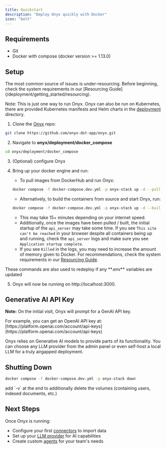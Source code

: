 ```yaml
---
title: Quickstart
description: "Deploy Onyx quickly with Docker"
icon: "bolt"
---
```


## Requirements

- Git
- Docker with compose (docker version >= 1.13.0)

## Setup

<Warning>
  The most common source of issues is under-resourcing. Before beginning, check
  the system requirements in our [Resourcing Guide](/deployment/getting_started/resourcing).
</Warning>

Note: This is just one way to run Onyx. Onyx can also be run on Kubernetes, there are provided Kubernetes manifests and Helm charts in the [deployment](https://github.com/onyx-dot-app/onyx/tree/main/deployment) directory.

1. Clone the [Onyx](https://github.com/onyx-dot-app/onyx) repo:
```bash
git clone https://github.com/onyx-dot-app/onyx.git
```

2. Navigate to **onyx/deployment/docker_compose**
```bash
cd onyx/deployment/docker_compose
```

3. (Optional) configure Onyx

4. Bring up your docker engine and run:
   - To pull images from DockerHub and run Onyx:
   ```bash
   docker compose -f docker-compose.dev.yml -p onyx-stack up -d --pull always --force-recreate
   ```
   - Alternatively, to build the containers from source and start Onyx, run:
    ```bash
   docker compose -f docker-compose.dev.yml -p onyx-stack up -d --build --force-recreate
   ```
   - This may take 15+ minutes depending on your internet speed.
   - Additionally, once the images have been pulled / built, the initial startup of the `api_server` may take some time.
     If you see `This site can't be reached` in your browser despite all containers being up and running,
     check the `api_server` logs and make sure you see `Application startup complete`.
   - If you see `Killed` in the logs, you may need to increase the amount of memory given to Docker.
     For recommendations, check the system requirements in our [Resourcing Guide](/deployment/getting_started/resourcing).

<Info>
These commands are also used to redeploy if any **.env** variables are updated
</Info>

5. Onyx will now be running on http://localhost:3000.

## Generative AI API Key

**Note:** On the initial visit, Onyx will prompt for a GenAI API key.

<Info>
  For example, you can get an OpenAI API key at:
  [https://platform.openai.com/account/api-keys](https://platform.openai.com/account/api-keys)
</Info>

Onyx relies on Generative AI models to provide parts of its functionality. You can choose any LLM provider from the admin panel or even self-host a local LLM for a truly airgapped deployment.

## Shutting Down

```bash
docker compose -f docker-compose.dev.yml -p onyx-stack down
```

<Info>
  add `-v` at the end to additionally delete the volumes (containing users, indexed documents, etc.)
</Info>

## Next Steps

Once Onyx is running:
- Configure your first [connectors](/admin/getting_started/connectors) to import data
- Set up your [LLM provider](/admin/getting_started/llm) for AI capabilities  
- Create custom [agents](/admin/getting_started/agents) for your team's needs